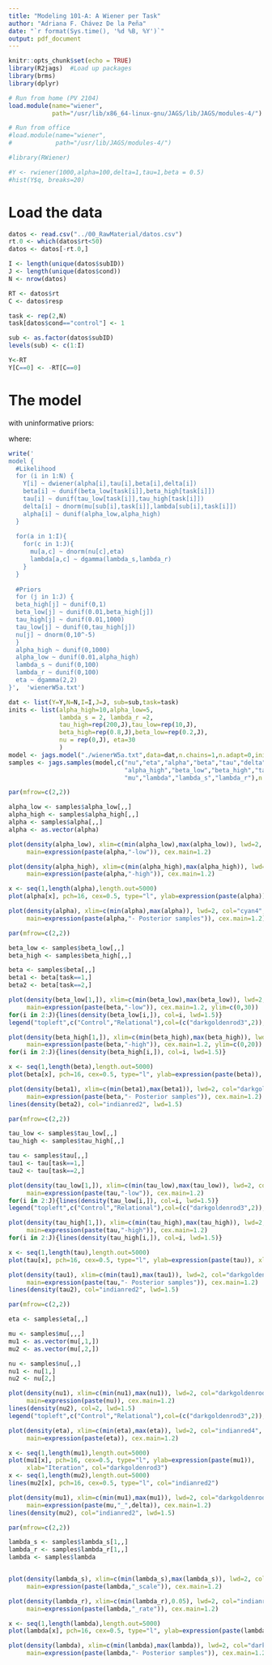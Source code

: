 ```yaml
---
title: "Modeling 101-A: A Wiener per Task"
author: "Adriana F. Chávez De la Peña"
date: "`r format(Sys.time(), '%d %B, %Y')`"
output: pdf_document
---
```


```r
knitr::opts_chunk$set(echo = TRUE)
library(R2jags)  #Load up packages
library(brms)
library(dplyr)

# Run from home (PV 2104)
load.module(name="wiener",
            path="/usr/lib/x86_64-linux-gnu/JAGS/lib/JAGS/modules-4/")

# Run from office
#load.module(name="wiener",
#            path="/usr/lib/JAGS/modules-4/")
```

```r
#library(RWiener)

#Y <- rwiener(1000,alpha=100,delta=1,tau=1,beta = 0.5)
#hist(Y$q, breaks=20)
```

# Load the data

```r
datos <- read.csv("../00_RawMaterial/datos.csv")
rt.0 <- which(datos$rt<50)
datos <- datos[-rt.0,]

I <- length(unique(datos$subID))
J <- length(unique(datos$cond))
N <- nrow(datos)

RT <- datos$rt
C <- datos$resp

task <- rep(2,N)
task[datos$cond=="control"] <- 1

sub <- as.factor(datos$subID)
levels(sub) <- c(1:I)

Y<-RT
Y[C==0] <- -RT[C==0]
```

# The model

\begin{align*}
Y = (Choice,RT)
\end{align*}

\begin{align*}
Y_{ijk} \sim \mbox{Wiener}(\alpha_j,\tau_j,\beta_j,\delta_j)
\end{align*}

with uninformative priors:

\begin{align*}
\alpha_j \sim \mbox{Uniform}(0,100)\\
\tau_j \sim \mbox{InverseGamma}(0.5,0.5)\\
\beta_j \sim \mbox{Uniform}(0,1)\\
\delta_j \sim \mbox{Normal}(0,20)\\
\end{align*}

where:

\begin{align*}
\alpha && \mbox{Threshold separation} && \alpha &> 0\\
\tau && \mbox{Non-decision time} && \tau &> 0\\
\beta && \mbox{Bias towards "Yes"} && 0 < &\beta < 1\\
\delta && \mbox{Drift rate} && \delta \sim &\mbox{Normal}(0,1)\\
\end{align*}

```r
write('
model {
  #Likelihood
  for (i in 1:N) {
    Y[i] ~ dwiener(alpha[i],tau[i],beta[i],delta[i])
    beta[i] ~ dunif(beta_low[task[i]],beta_high[task[i]])
    tau[i] ~ dunif(tau_low[task[i]],tau_high[task[i]])
    delta[i] ~ dnorm(mu[sub[i],task[i]],lambda[sub[i],task[i]])
    alpha[i] ~ dunif(alpha_low,alpha_high)
  }
  
  for(a in 1:I){
    for(c in 1:J){
      mu[a,c] ~ dnorm(nu[c],eta)
      lambda[a,c] ~ dgamma(lambda_s,lambda_r)
    }
  }
  
  #Priors
  for (j in 1:J) {
  beta_high[j] ~ dunif(0,1)
  beta_low[j] ~ dunif(0.01,beta_high[j])
  tau_high[j] ~ dunif(0.01,1000)
  tau_low[j] ~ dunif(0,tau_high[j])
  nu[j] ~ dnorm(0,10^-5)
  }
  alpha_high ~ dunif(0,1000)
  alpha_low ~ dunif(0.01,alpha_high)
  lambda_s ~ dunif(0,100)
  lambda_r ~ dunif(0,100)
  eta ~ dgamma(2,2)
}',  'wienerW5a.txt')
```

```r
dat <- list(Y=Y,N=N,I=I,J=J, sub=sub,task=task)
inits <- list(alpha_high=10,alpha_low=5,
              lambda_s = 2, lambda_r =2,
              tau_high=rep(200,J),tau_low=rep(10,J),
              beta_high=rep(0.8,J),beta_low=rep(0.2,J),
              nu = rep(0,J), eta=30
              )
model <- jags.model("./wienerW5a.txt",data=dat,n.chains=1,n.adapt=0,inits=inits)
samples <- jags.samples(model,c("nu","eta","alpha","beta","tau","delta","alpha_low",
                                "alpha_high","beta_low","beta_high","tau_low","tau_high",
                                "mu","lambda","lambda_s","lambda_r"),n.iter=10000,thin=1)
```

```r
par(mfrow=c(2,2))

alpha_low <- samples$alpha_low[,,]
alpha_high <- samples$alpha_high[,,]
alpha <- samples$alpha[,,]
alpha <- as.vector(alpha)

plot(density(alpha_low), xlim=c(min(alpha_low),max(alpha_low)), lwd=2, col="purple4",
     main=expression(paste(alpha,"-low")), cex.main=1.2)

plot(density(alpha_high), xlim=c(min(alpha_high),max(alpha_high)), lwd=2, col="purple4",
     main=expression(paste(alpha,"-high")), cex.main=1.2)

x <- seq(1,length(alpha),length.out=5000)
plot(alpha[x], pch=16, cex=0.5, type="l", ylab=expression(paste(alpha)), xlab="Iteration")

plot(density(alpha), xlim=c(min(alpha),max(alpha)), lwd=2, col="cyan4",
     main=expression(paste(alpha,"- Posterior samples")), cex.main=1.2)
```

```r
par(mfrow=c(2,2))

beta_low <- samples$beta_low[,,]
beta_high <- samples$beta_high[,,]

beta <- samples$beta[,,]
beta1 <- beta[task==1,]
beta2 <- beta[task==2,]

plot(density(beta_low[1,]), xlim=c(min(beta_low),max(beta_low)), lwd=2, col="darkgoldenrod3", 
     main=expression(paste(beta,"-low")), cex.main=1.2, ylim=c(0,30))
for(i in 2:J){lines(density(beta_low[i,]), col=i, lwd=1.5)}
legend("topleft",c("Control","Relational"),col=(c("darkgoldenrod3",2)),lwd=2,cex=0.6)

plot(density(beta_high[1,]), xlim=c(min(beta_high),max(beta_high)), lwd=2, col="darkgoldenrod3", 
     main=expression(paste(beta,"-high")), cex.main=1.2, ylim=c(0,20))
for(i in 2:J){lines(density(beta_high[i,]), col=i, lwd=1.5)}

x <- seq(1,length(beta),length.out=5000)
plot(beta[x], pch=16, cex=0.5, type="l", ylab=expression(paste(beta)), xlab="Iteration")

plot(density(beta1), xlim=c(min(beta1),max(beta1)), lwd=2, col="darkgoldenrod1",
     main=expression(paste(beta,"- Posterior samples")), cex.main=1.2)
lines(density(beta2), col="indianred2", lwd=1.5)
```


```r
par(mfrow=c(2,2))

tau_low <- samples$tau_low[,,]
tau_high <- samples$tau_high[,,]

tau <- samples$tau[,,]
tau1 <- tau[task==1,]
tau2 <- tau[task==2,]

plot(density(tau_low[1,]), xlim=c(min(tau_low),max(tau_low)), lwd=2, col="darkgoldenrod3", 
     main=expression(paste(tau,"-low")), cex.main=1.2)
for(i in 2:J){lines(density(tau_low[i,]), col=i, lwd=1.5)}
legend("topleft",c("Control","Relational"),col=(c("darkgoldenrod3",2)),lwd=2,cex=0.6)

plot(density(tau_high[1,]), xlim=c(min(tau_high),max(tau_high)), lwd=2, col="darkgoldenrod3", 
     main=expression(paste(tau,"-high")), cex.main=1.2)
for(i in 2:J){lines(density(tau_high[i,]), col=i, lwd=1.5)}

x <- seq(1,length(tau),length.out=5000)
plot(tau[x], pch=16, cex=0.5, type="l", ylab=expression(paste(tau)), xlab="Iteration")

plot(density(tau1), xlim=c(min(tau1),max(tau1)), lwd=2, col="darkgoldenrod1",
     main=expression(paste(tau,"- Posterior samples")), cex.main=1.2)
lines(density(tau2), col="indianred2", lwd=1.5)
```


```r
par(mfrow=c(2,2))

eta <- samples$eta[,,]

mu <- samples$mu[,,,]
mu1 <- as.vector(mu[,1,])
mu2 <- as.vector(mu[,2,])

nu <- samples$nu[,,]
nu1 <- nu[1,]
nu2 <- nu[2,]

plot(density(nu1), xlim=c(min(nu1),max(nu1)), lwd=2, col="darkgoldenrod3", 
     main=expression(paste(nu)), cex.main=1.2)
lines(density(nu2), col=2, lwd=1.5)
legend("topleft",c("Control","Relational"),col=(c("darkgoldenrod3",2)),lwd=2,cex=0.6)

plot(density(eta), xlim=c(min(eta),max(eta)), lwd=2, col="indianred4", 
     main=expression(paste(eta)), cex.main=1.2)

x <- seq(1,length(mu1),length.out=5000)
plot(mu1[x], pch=16, cex=0.5, type="l", ylab=expression(paste(mu1)), 
     xlab="Iteration", col="darkgoldenrod3")
x <- seq(1,length(mu2),length.out=5000)
lines(mu2[x], pch=16, cex=0.5, type="l", col="indianred2")

plot(density(mu1), xlim=c(min(mu1),max(mu1)), lwd=2, col="darkgoldenrod1",
     main=expression(paste(mu,"_",delta)), cex.main=1.2)
lines(density(mu2), col="indianred2", lwd=1.5)


```

```r
par(mfrow=c(2,2))

lambda_s <- samples$lambda_s[1,,]
lambda_r <- samples$lambda_r[1,,]
lambda <- samples$lambda


plot(density(lambda_s), xlim=c(min(lambda_s),max(lambda_s)), lwd=2, col="darkgoldenrod3", 
     main=expression(paste(lambda,"_scale")), cex.main=1.2)

plot(density(lambda_r), xlim=c(min(lambda_r),0.05), lwd=2, col="indianred4", 
     main=expression(paste(lambda,"_rate")), cex.main=1.2)

x <- seq(1,length(lambda),length.out=5000)
plot(lambda[x], pch=16, cex=0.5, type="l", ylab=expression(paste(lambda)), xlab="Iteration")

plot(density(lambda), xlim=c(min(lambda),max(lambda)), lwd=2, col="darkgoldenrod1",
     main=expression(paste(lambda,"- Posterior samples")), cex.main=1.2)



```
